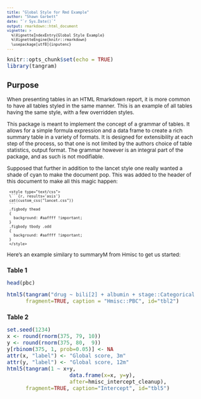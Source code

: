 ```yaml
---
title: "Global Style for Rmd Example"
author: "Shawn Garbett"
date: "`r Sys.Date()`"
output: rmarkdown::html_document
vignette: >
  %\VignetteIndexEntry{Global Style Example}
  %\VignetteEngine{knitr::rmarkdown}
  \usepackage[utf8]{inputenc}
---
```


<style type="text/css">
body, td {
   font-size: 12px;
}
code.r{
  font-size: 12px;
}
pre {
  font-size: 10px
}
</style>

```r
knitr::opts_chunk$set(echo = TRUE)
library(tangram)
```

<style type="text/css">
```r
cat(custom_css("lancet.css"))
```

.figbody thead
{
  background: #99ffff !important;
}
.figbody tbody .odd
{
  background: #99ffff !important;
}
</style>

## Purpose

When presenting tables in an HTML Rmarkdown report, it is more common to have all tables styled in the same manner. This is an example of all tables having the same style, with a few overridden styles.

This package is meant to implement the concept of a grammar of tables. It allows for a simple formula expression and a data frame to create a rich summary table in a variety of formats. It is designed for extensibility at each step of the process, so that one is not limited by the authors choice of table statistics, output format. The grammar however is an integral part of the package, and as such is not modifiable.

Supposed that further in addition to the lancet style one really wanted a shade of cyan to make the document pop. This was added to the header of this document to make all this magic happen:

     <style type="text/css">
     \```{r, results='asis'}
     cat(custom_css("lancet.css"))
     ```
     .figbody thead
     {
       background: #aaffff !important;
     }
     .figbody tbody .odd
     {
       background: #aaffff !important;
     }
     </style>

Here's an example similary to summaryM from Hmisc to get us started:

### Table 1
```r
head(pbc)
```

```r
html5(tangram("drug ~ bili[2] + albumin + stage::Categorical + protime + sex + age + spiders", tangram::pbc),
      fragment=TRUE, caption = "Hmisc::PBC", id="tbl2")
```

###  Table 2
```r
set.seed(1234)
x <- round(rnorm(375, 79, 10))
y <- round(rnorm(375, 80,  9))
y[rbinom(375, 1, prob=0.05)] <- NA
attr(x, "label") <- "Global score, 3m"
attr(y, "label") <- "Global score, 12m"
html5(tangram(1 ~ x+y,
                    data.frame(x=x, y=y),
                    after=hmisc_intercept_cleanup),
      fragment=TRUE, caption="Intercept", id="tbl5")
```

